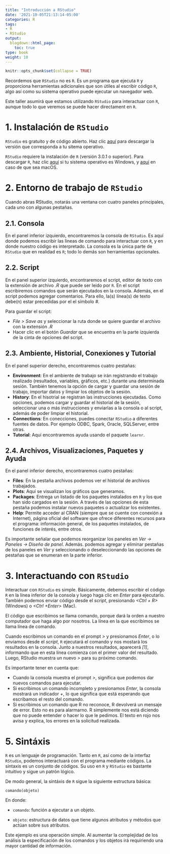 ```yaml
---
title: "Introducción a RStudio"
date: '2021-10-05T21:13:14-05:00'
categories: R
tags:
- R
- RStudio
output:
  blogdown::html_page:
    toc: true
type: book
weight: 10
---
```

```r
knitr::opts_chunk$set(collapse = TRUE)
```

Recordemos que `RStudio` no es `R`. Es un programa que ejecuta `R` y proporciona herramientas adicionales que son útiles al escribir código `R`, algo así como su sistema operativo puede ejecutar un navegador web. 

Este taller asumirá que estamos utilizando `RStudio` para interactuar con `R`, aunque todo lo que veremos se puede hacer directament en `R`.

# 1. Instalación de `RStudio`
`RStudio` es gratuito y de código abierto. Haz clic [aquí](https://www.rstudio.com/products/rstudio/download/) para descargar la versión que corresponda a tu sitema operativo.

`RStudio` requiere la instalación de `R` (versión 3.0.1 o superior). Para descargar `R`, haz clic [aquí](https://cran.r-project.org/bin/windows/base/) si tu sistema operativo es Windows, y [aquí](https://cran.r-project.org/bin/macosx/) en caso de que sea macOS.

# 2. Entorno de trabajo de `RStudio`
Cuando abras RStudio, notarás una ventana con cuatro paneles principales, cada uno con algunas pestañas.
 
 
## 2.1. Consola
En el panel inferior izquierdo, encontraremos la consola de `RStudio`. Es aquí donde podemos escribir las lineas de comando para interactuar con `R`, y en donde nuestro código es interpretado. La consola es la única parte de `RStudio` que en realidad es `R`; todo lo demás son herramientas opcionales.

  
## 2.2. Script
En el panel superior izquierdo, encontraremos el script, editor de texto con la extensión de archivo *.R* que puede ser leido por `R`. En el script escribiremos comandos que serán ejecutados en la consola. Además, en el script podemos agregar comentarios. Para ello, la(s) línea(s) de texto debe(n) estar precedidas por el el símbolo *#*.

Para guardar el script:

  + *File > Save as* y seleccionar la ruta donde se quiere guardar el archivo con la extensión *.R*
  + Hacer clic en el botón *Guardar* que se encuentra en la parte izquierda de la cinta de opciones del script.


## 2.3. Ambiente, Historial, Conexiones y Tutorial
En el panel superior derecho, encontraremos cuatro pestañas:

  + **Environment**: En el ambiente de trabajo se irán registrando el trabajo realizado (resultados, variables, gráficos, etc.) durante una determinada sesión. También tenemos la opción de cargar y guardar una sesión de trabajo, importar datos y limpiar los objetos de la sesión.
  + **History**: En el hisotrial se registran las instrucciones ejecutadas. Como opciones, podemos cargar y guardar el historial de la sesión, seleccionar una o más instrucciones y enviarlas a la consola o al script, además de poder limpiar el historial.
  + **Connections**: En conecciones,  puedes conectar `RStudio` a diferentes fuentes de datos. Por ejemplo ODBC, Spark, Oracle, SQLServer, entre otras.
  + **Tutorial**: Aquí encontraremos ayuda usando el paquete `learnr`.


## 2.4. Archivos, Visualizaciones, Paquetes y Ayuda
En el panel inferior derecho, encontraremos cuatro pestañas:

+ **Files**: En la pestaña archivos podemos ver el historial de archivos trabajados.
+ **Plots**: Aquí se visualizan los gráficos que generamos. 
+ **Packages**: Entrega un listado de los paquetes instalados en `R` y los que han sido cargados en la sesión. A través de las opciones de esta pestaña podemos instalar nuevos paquetes o actualizar los existentes.
+ **Help**: Permite acceder al CRAN (siempre que se cuente con conexión a Internet), página oficial del software que ofrece diferentes recursos para el programa: información general,  de los paquetes instalados, de funciones de interés, entre otros.

Es importante señalar que podemos reorganizar los paneles en *Ver -> Paneles -> Diseño de panel*. Además. podemos agregar y eliminar pestañas de los paneles en *Ver* y seleccionando o deseleccionando las opciones de pestañas que se enumeran en la parte inferior.

# 3. Interactuando con `RStudio`
Interactuar con `RStudio` es simple. Básicamente, debemos escribir el código `R` en la línea inferior de la consola y luego haga clic en *Enter* para ejecutarlo. También podemos enviar código desde el *script*, presionando *<Ctrl + R>* (Windows) o *<Ctrl +Enter>* (Mac).

El código que escribimos se llama comando, porque dará la orden a nuestro computador que haga algo por nosotros. La línea en la que escribimos se llama línea de comando.

Cuando escribimos un comando en el prompt *>* y presionamos *Enter*, o lo enviamos desde el *script*, `R` ejecutará el comando y nos mostará los resultados en la consola. Junto a nuestros resultados, aparecerá *[1]*, informando que en esta línea comienza con el primer valor del resultado. Luego, RStudio muestra un nuevo *>* para su próximo comando.

Es importante tener en cuenta que:
  
  + Cuando la consola muestra el prompt *>*, significa que podemos dar nuevos comandos para ejecutar.
  + Si escribimos un comando incompleto y presionamos *Enter*, la consola mostrará un indicador *+*, lo que significa que está esperando que escribamos el resto del comando. 
  + Si escribimos un comando que R no reconoce, R devolverá un mensaje de error. Esto no es para alarmarno. R simplemente nos está diciendo que no puede entender o hacer lo que le pedimos. El texto en rojo nos avisa y explica, los errores en la solicitud realizada.


# 5. Sintáxis
`R` es un lenguaje de programación. Tanto en `R`, así como de la interfaz `RStudio`, podemos  interactuará con el programa mediante códigos. La sintaxis es un conjunto de códigos. Su uso en `R` y `RStudio` es bastante intuitivo y sigue un patrón lógico. 

De modo general, la sintáxis de `R` sigue la siguiente estructura básica:

`comando(objeto)`

En donde:

* `comando`: función a ejecutar a un objeto.

* `objeto`: estructura de datos que tiene algunos atributos y métodos que actúan sobre sus atributos.

Este ejemplo es una operación simple. Al aumentar la complejidad de los análisis la especificación de los comandos y los objetos irá requiriendo una mayor cantidad de información.
